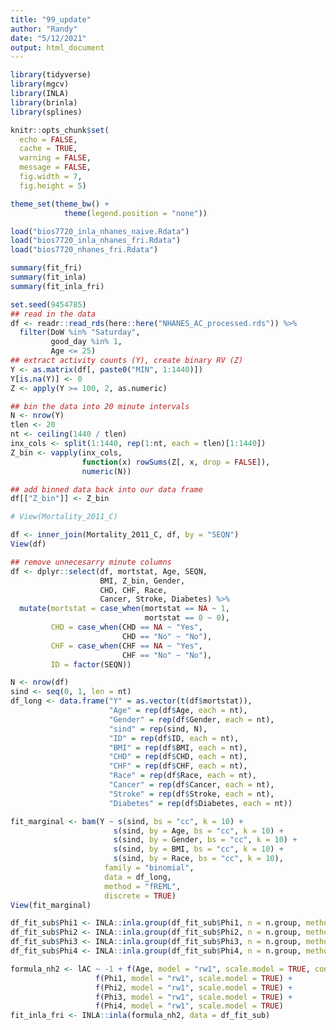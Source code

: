 ---
title: "99_update"
author: "Randy"
date: "5/12/2021"
output: html_document
---

```{r setup, include=FALSE}
library(tidyverse)
library(mgcv)
library(INLA)
library(brinla)
library(splines)

knitr::opts_chunk$set(
  echo = FALSE,
  cache = TRUE,
  warning = FALSE,
  message = FALSE,
  fig.width = 7,
  fig.height = 5)

theme_set(theme_bw() + 
            theme(legend.position = "none"))
```




```{r}
load("bios7720_inla_nhanes_naive.Rdata")
load("bios7720_inla_nhanes_fri.Rdata")
load("bios7720_nhanes_fri.Rdata")
```


```{r}
summary(fit_fri)
summary(fit_inla)
summary(fit_inla_fri)
```


```{r}
set.seed(9454785)
## read in the data
df <- readr::read_rds(here::here("NHANES_AC_processed.rds")) %>%
  filter(DoW %in% "Saturday",
         good_day %in% 1,
         Age <= 25) 
## extract activity counts (Y), create binary RV (Z)
Y <- as.matrix(df[, paste0("MIN", 1:1440)])
Y[is.na(Y)] <- 0
Z <- apply(Y >= 100, 2, as.numeric)

## bin the data into 20 minute intervals
N <- nrow(Y)
tlen <- 20
nt <- ceiling(1440 / tlen)
inx_cols <- split(1:1440, rep(1:nt, each = tlen)[1:1440])
Z_bin <- vapply(inx_cols, 
                function(x) rowSums(Z[, x, drop = FALSE]), 
                numeric(N))

## add binned data back into our data frame
df[["Z_bin"]] <- Z_bin

# View(Mortality_2011_C)

df <- inner_join(Mortality_2011_C, df, by = "SEQN")
View(df)
```


```{r}
## remove unnecesarry minute columns
df <- dplyr::select(df, mortstat, Age, SEQN, 
                    BMI, Z_bin, Gender, 
                    CHD, CHF, Race, 
                    Cancer, Stroke, Diabetes) %>%  
  mutate(mortstat = case_when(mortstat == NA ~ 1,
                              mortstat == 0 ~ 0),
         CHD = case_when(CHD == NA ~ "Yes",
                         CHD == "No" ~ "No"),
         CHF = case_when(CHF == NA ~ "Yes",
                         CHF == "No" ~ "No"),
         ID = factor(SEQN))

N <- nrow(df)
sind <- seq(0, 1, len = nt)
df_long <- data.frame("Y" = as.vector(t(df$mortstat)),
                      "Age" = rep(df$Age, each = nt),
                      "Gender" = rep(df$Gender, each = nt),
                      "sind" = rep(sind, N),
                      "ID" = rep(df$ID, each = nt),
                      "BMI" = rep(df$BMI, each = nt),
                      "CHD" = rep(df$CHD, each = nt),
                      "CHF" = rep(df$CHF, each = nt),
                      "Race" = rep(df$Race, each = nt),
                      "Cancer" = rep(df$Cancer, each = nt),
                      "Stroke" = rep(df$Stroke, each = nt),
                      "Diabetes" = rep(df$Diabetes, each = nt))
```


```{r}
fit_marginal <- bam(Y ~ s(sind, bs = "cc", k = 10) +
                       s(sind, by = Age, bs = "cc", k = 10) +
                       s(sind, by = Gender, bs = "cc", k = 10) +
                       s(sind, by = BMI, bs = "cc", k = 10) +
                       s(sind, by = Race, bs = "cc", k = 10),
                     family = "binomial", 
                     data = df_long,
                     method = "fREML", 
                     discrete = TRUE)
View(fit_marginal)
```


```{r}
df_fit_sub$Phi1 <- INLA::inla.group(df_fit_sub$Phi1, n = n.group, method = "quantile")
df_fit_sub$Phi2 <- INLA::inla.group(df_fit_sub$Phi2, n = n.group, method = "quantile")
df_fit_sub$Phi3 <- INLA::inla.group(df_fit_sub$Phi3, n = n.group, method = "quantile")
df_fit_sub$Phi4 <- INLA::inla.group(df_fit_sub$Phi4, n = n.group, method = "quantile")

formula_nh2 <- lAC ~ -1 + f(Age, model = "rw1", scale.model = TRUE, constr = FALSE) +
                   f(Phi1, model = "rw1", scale.model = TRUE) + 
                   f(Phi2, model = "rw1", scale.model = TRUE) + 
                   f(Phi3, model = "rw1", scale.model = TRUE) + 
                   f(Phi4, model = "rw1", scale.model = TRUE)
fit_inla_fri <- INLA::inla(formula_nh2, data = df_fit_sub)
```




